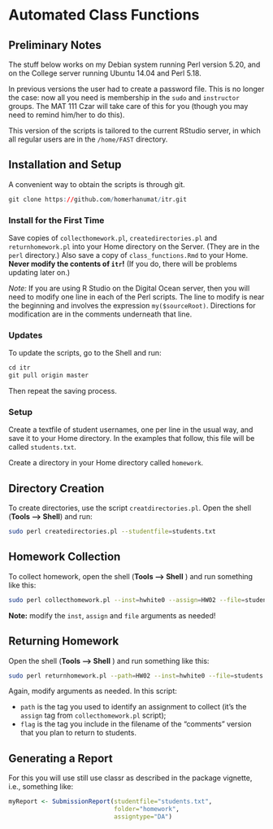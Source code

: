 # Automated Class Functions

## Preliminary Notes

The stuff below works on my Debian system running Perl version 5.20, and on the College server running Ubuntu 14.04 and Perl 5.18.

In previous versions the user had to create a password file.  This is no longer the case:  now all you need is membership in the `sudo` and `instructor` groups.  The MAT 111 Czar will take care of this for you (though you may need to remind him/her to do this).

This version of the scripts is tailored to the current RStudio server, in which all regular users are in the `/home/FAST` directory.

## Installation and Setup

A convenient way to obtain the scripts is through git.

```r
git clone https://github.com/homerhanumat/itr.git
```

### Install for the First Time

Save copies of `collecthomework.pl`, `createdirectories.pl` and `returnhomework.pl` into your Home directory on the Server.  (They are in the `perl` directory.)  Also save a copy of `class_functions.Rmd` to your Home.  **Never modify the contents of `itr`!**  (If you do, there will be problems updating later on.)

*Note:*  If you are using R Studio on the Digital Ocean server, then you will need to modify one line in each of the Perl scripts.  The line to modify is near the beginning and involves the expression `my($sourceRoot)`.  Directions for modification are in the comments underneath that line.

### Updates

To update the scripts, go to the Shell and run:

```r
cd itr
git pull origin master
```

Then repeat the saving process.

### Setup

Create a textfile of student usernames, one per line in the usual way, and save it to your Home directory.  In the examples that follow, this file will be called `students.txt`.

Create a directory in your Home directory called `homework`.

## Directory Creation

To create directories, use the script `creatdirectories.pl`.  Open the shell (**Tools --> Shell**) and run:

```sh
sudo perl createdirectories.pl --studentfile=students.txt
```

## Homework Collection

To collect homework, open the shell (**Tools --> Shell** ) and run something like this:

```sh
sudo perl collecthomework.pl --inst=hwhite0 --assign=HW02 --file=students.txt
```

**Note:**  modify the `inst`, `assign` and `file` arguments as needed!

## Returning Homework

Open the shell (**Tools --> Shell** ) and run something like this:


```sh
sudo perl returnhomework.pl --path=HW02 --inst=hwhite0 --file=students.txt --flag=_com
```

Again, modify arguments as needed.  In this script:

* `path` is the tag you used to identify an assignment to collect (it's the `assign` tag from `collecthomework.pl` script);
* `flag` is the tag you include in the filename of the "comments" version that you plan to return to students.

## Generating a Report

For this you will use still use classr as described in the package vignette, i.e., something like:

```r
myReport <- SubmissionReport(studentfile="students.txt",
                             folder="homework",
                             assigntype="DA")
```



